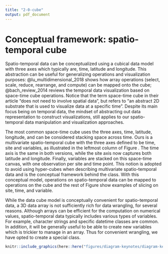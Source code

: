 ```yaml
---
title: "2-0-cube"
output: pdf_document
---
```


<!-- and software implementation has been seen in many R packages: \pkg{raster} [@raster], \pkg{terra} [@terra], and \pkg{stars} [@stars]. -->

<!-- # Existing work and new challenges -->

<!-- Spatio-temporal software should echo with the advance in spatial and temporal data analysis. This section will start with the \pkg{spacetime} paper [@spacetime] that sets the foundation for wrangling spatio-temporal data in \proglang{R}, and then describe some emerging concepts and software in data analysis since the paper publishes and what remains as challenges. -->


<!-- Also, array is not the best solution for a large subset of data, specifically, the vector spatio-temporal data. With vector data, spatial and temporal variables are commonly collected in separate 2D tables and there is usually a location ID to link the spatial and temporal information. Sometimes, the geometrical shape of the location may not present and an additional linking is needed to incorporate the map data. With the multiple pieces in 2D data frame format, there should be a solution to organise all these data from multiple sources in a 2D structure, without needing to convert it into higher dimensional representation. -->


# Conceptual framework: spatio-temporal cube {#cube}

Spatio-temporal data can be conceptualized using a cubical data model with three axes which typically are, time, latitude and longitude. This abstraction can be useful for generalizing operations and visualization purposes: @lu_multidimensional_2018 shows how array operations (select, scale, reduce, rearrange, and compute) can be mapped onto the cube; @bach_review_2014 reviews the temporal data visualization based on space-time cube operations. Notice that the term space-time cube in their article "does not need to involve spatial data", but refers to "an abstract 2D substrate that is used to visualize data at a specific time". Despite its main focus being on temporal data, the mindset of abstracting out data representation to construct visualizations, still applies to our spatio-temporal data manipulation and visualization approaches.

The most common space-time cube uses the three axes, time, latitude, longitude, and can be considered stacking space across time. Ours is a multivariate spatio-temporal cube with the three axes defined to be time, site and variables, as illustrated in the leftmost column of Figure \ref{fig:cube-def}. The time axis is the same in both versions, while the site axis now captures both latitude and longitude. Finally, variables are stacked on this space-time canvas, with one observation per site and time point. This notion is adopted to avoid using hyper-cubes when describing multivariate spatio-temporal data and is the conceptual framework behind the \code{cubble} class. With this conceptual model, operations on spatio-temporal data can be mapped to operations on the cube and the rest of Figure \ref{fig:cube-def} show examples of slicing on site, time, and variable. 

While the data cube model is conceptually convenient for spatio-temporal data, a 3D data array is not sufficiently rich for data wrangling, for several reasons. Although arrays can be efficient for the computation on numerical values, spatio-temporal data typically includes various types of variables. For example, character strings and specific datetime classes are common. In addition, it will be generally useful to be able to create new variables which is trickier to manage in an array. Thus for convenient wrangling, we have opted to create a special \code{cubble} class.


```r
knitr::include_graphics(here::here("figures/diagram-keynotes/diagram-keynotes.001.png"))
```
